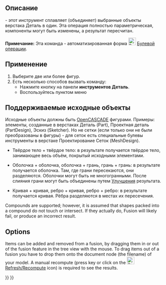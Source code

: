 <languages/>

{{Docnav/ru
|[[Part_Cut/ru|Обрезать]]
|[[Part_Common/ru|Пересечение]]
|[[Part_Workbench/ru|Деталь]]
|IconL=Part_Cut.svg
|IconR=Part_Common.svg
|IconC=Workbench_Part.svg
}}

{{GuiCommand/ru
|Name/ru=Объединение
|Icon=Part Fuse.svg
|MenuLocation=Деталь → Булевы операции → Объединение
|Workbenches=[[Part_Workbench/ru|Деталь]]
|SeeAlso=[[Part Boolean/ru|Булевы операции]], [[Part Cut/ru|Обрезать]], [[Part Common/ru|Пересечение]]}}

<span id="Description"></span>
== Описание ==

{{Button|[[Image:Part_Fuse.svg|24px|link=Part_Fuse]] [[Part_Fuse|Объединение]]}} - этот инструмент сплавляет (объединяет) выбранные объекты верстака Деталь в один. Эта операция полностью параметрическая, компоненты могут быть изменены, а результат пересчитан.

'''Примечание:''' Эта команда - автоматизированная форма [[Image:Part_Booleans.svg|24px|link=Part_Boolean/ru]] [[Part_Boolean/ru|Булевой операции]].

<span id="Usage"></span>
== Применение ==

# Выберите две или более фигур.
# Есть несколько способов вызвать команду:
#* Нажмите кнопку {{Button|[[Image:Part_Fuse.svg|16px|link=Part_Fuse]] Объединение}} на панели  '''инструментов Деталь'''.
#* Воспользуйтесь пунктом меню {{MenuCommand|Деталь → Булевы операции → Объединение}}

<span id="Supported_inputs"></span>
== Поддерживаемые исходные объекты ==

Исходные объекты должны быть [[OpenCASCADE/ru|OpenCASCADE]] фигурами. Примеры: элементы, созданные в верстаках Деталь (Part), Проектная деталь (PartDesign), Эскиз (Sketcher). Но не сетки (если только они не были преобразованы в фигуры) - для сеток есть специальные булевы инструменты в верстаке Проектирование Сеток (MeshDesign).

* Твёрдое тело + твёрдое тело: в результате получается твёрдое тело, занимающее весь объём, покрытый исходными элементами.

* Оболочка + оболочка, оболочка + грань, грань + грань: в результате получается оболочка. Там, где грани пересекаются, они разделяются. Оболочки могут быть не многогранными. После слияния грани могут быть объединены путем [[Part_RefineShape/ru|Улучшения]] результата.

* Кривая + кривая, ребро + кривая, ребро + ребро: в результате получается кривая. Рёбра разделяются в местах их пересечения. 

Compounds are supported; however, it is assumed that shapes packed into a compound do not touch or intersect. If they actually do, Fusion will likely fail, or produce an incorrect result.

== Options ==

Items can be added and removed from a fusion, by dragging them in or out of the fusion feature in the tree view with the mouse. To drag items out of a fusion you have to drop them onto the document node (the filename) of your model. A manual recompute (press {{KEY|F5}} key or click on the [[Image:Std_Refresh.svg|24px]] [[Std_Refresh|Refresh/Recompute]] icon) is required to see the results. 


{{Docnav/ru
|[[Part_Cut/ru|Обрезать]]
|[[Part_Common/ru|Пересечение]]
|[[Part_Workbench/ru|Верстак Part]]
|IconL=Part_Cut.svg
|IconR=Part_Common.svg
|IconC=Workbench_Part.svg
}}

{{Part_Tools_navi{{#translation:}}}}
{{Userdocnavi{{#translation:}}}}